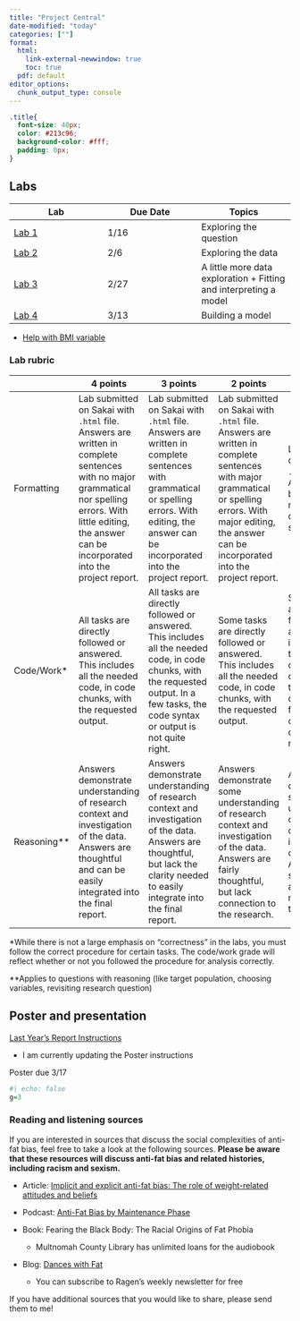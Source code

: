 ```yaml
---
title: "Project Central"
date-modified: "today"
categories: [""]
format: 
  html:
    link-external-newwindow: true
    toc: true
  pdf: default
editor_options: 
  chunk_output_type: console
---
```


```css
.title{
  font-size: 40px;
  color: #213c96;
  background-color: #fff;
  padding: 0px;
}
```

## Labs

| Lab | Due Date | Topics |
|----|----|----|
| [Lab 1](/labs/Lab_01_instructions.qmd) | 1/16 | Exploring the question |
| [Lab 2](/labs/Lab_02.qmd) | 2/6 | Exploring the data |
| [Lab 3](/labs/Lab_03_work.qmd) | 2/27 | A little more data exploration + Fitting and interpreting a model |
| [Lab 4](/labs/Lab_04_instructions.qmd) | 3/13 | Building a model |

-   [Help with BMI variable](/labs/BMI_help.qmd)

### Lab rubric

|   | 4 points | 3 points | 2 points | 1 point | 0 points |
|----|----|----|----|----|----|
| Formatting | Lab submitted on Sakai with `.html` file. Answers are written in complete sentences with no major grammatical nor spelling errors. With little editing, the answer can be incorporated into the project report. | Lab submitted on Sakai with `.html` file. Answers are written in complete sentences with grammatical or spelling errors. With editing, the answer can be incorporated into the project report. | Lab submitted on Sakai with `.html` file. Answers are written in complete sentences with major grammatical or spelling errors. With major editing, the answer can be incorporated into the project report. | Lab submitted on Sakai with `.html` file. Answers are bulletted or do not use complete sentences. | Lab *not* submitted on Sakai with `.html` file. |
| Code/Work\* | All tasks are directly followed or answered. This includes all the needed code, in code chunks, with the requested output. | All tasks are directly followed or answered. This includes all the needed code, in code chunks, with the requested output. In a few tasks, the code syntax or output is not quite right. | Some tasks are directly followed or answered. This includes all the needed code, in code chunks, with the requested output. | Some tasks are directly followed or answered.This includes all the needed code, in code chunks, with the requested output. In a few tasks, the code syntax or output is not quite right. | More than a quarter of the tasks are not completed properly. |
| Reasoning\*\* | Answers demonstrate understanding of research context and investigation of the data. Answers are thoughtful and can be easily integrated into the final report. | Answers demonstrate understanding of research context and investigation of the data. Answers are thoughtful, but lack the clarity needed to easily integrate into the final report. | Answers demonstrate some understanding of research context and investigation of the data. Answers are fairly thoughtful, but lack connection to the research. | Answers demonstrate some understanding of research context and investigation of the data. Answers seem rushed and with minimal thought. | Answers lack understanding of research context and investigation of the data. Answers seem rushed and without thought. |

\*While there is not a large emphasis on "correctness" in the labs, you must follow the correct procedure for certain tasks. The code/work grade will reflect whether or not you followed the procedure for analysis correctly.

\*\*Applies to questions with reasoning (like target population, choosing variables, revisiting research question)

## Poster and presentation

[Last Year's Report Instructions](/labs/Project_report_instructions.qmd)

-   I am currently updating the Poster instructions

Poster due 3/17

```r
#| echo: false
g=3
```

### Reading and listening sources

If you are interested in sources that discuss the social complexities of anti-fat bias, feel free to take a look at the following sources. **Please be aware that these resources will discuss anti-fat bias and related histories, including racism and sexism.**

-   Article: [Implicit and explicit anti-fat bias: The role of weight-related attitudes and beliefs](./resources/Implicit_anti_fat.pdf)

-   Podcast: [Anti-Fat Bias by Maintenance Phase](https://maintenancephase.buzzsprout.com/1411126/6524683-anti-fat-bias)

-   Book: Fearing the Black Body: The Racial Origins of Fat Phobia

    -   Multnomah County Library has unlimited loans for the audiobook

-   Blog: [Dances with Fat](https://danceswithfat.org/)

    -   You can subscribe to Ragen's weekly newsletter for free

If you have additional sources that you would like to share, please send them to me!
